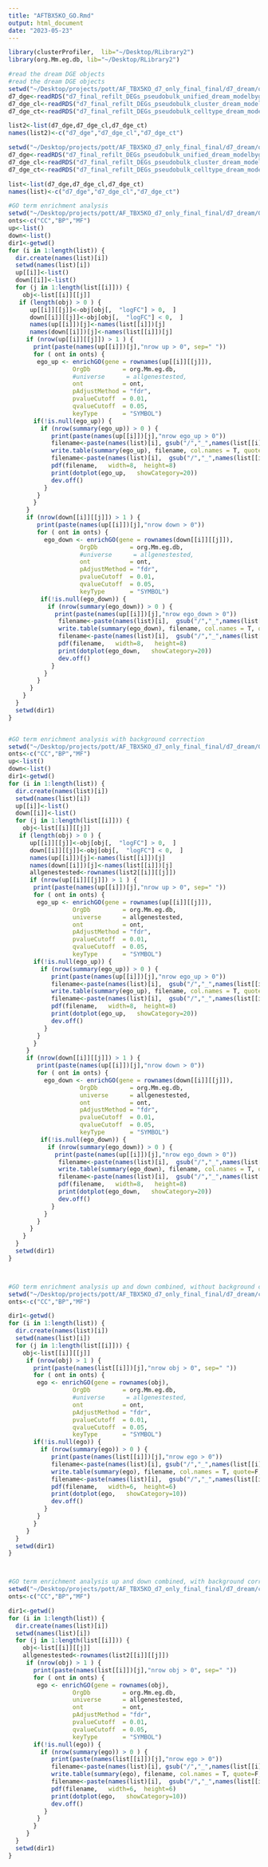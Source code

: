 ```yaml
---
title: "AFTBX5KO_GO.Rmd"
output: html_document
date: "2023-05-23"
---
```


```r

library(clusterProfiler,  lib="~/Desktop/RLibrary2")
library(org.Mm.eg.db, lib="~/Desktop/RLibrary2")

#read the dream DGE objects
#read the dream DGE objects
setwd("~/Desktop/projects/pott/AF_TBX5KO_d7_only_final_final/d7_dream/objects")
d7_dge<-readRDS("d7_final_refilt_DEGs_pseudobulk_unified_dream_modelbygenotype_p1.RDS")
d7_dge_cl<-readRDS("d7_final_refilt_DEGs_pseudobulk_cluster_dream_modelbygenotype_p1.RDS")
d7_dge_ct<-readRDS("d7_final_refilt_DEGs_pseudobulk_celltype_dream_modelbygenotype_p1.RDS")

list2<-list(d7_dge,d7_dge_cl,d7_dge_ct)
names(list2)<-c("d7_dge","d7_dge_cl","d7_dge_ct")

setwd("~/Desktop/projects/pott/AF_TBX5KO_d7_only_final_final/d7_dream/objects")
d7_dge<-readRDS("d7_final_refilt_DEGs_pseudobulk_unified_dream_modelbygenotype_p005.RDS")
d7_dge_cl<-readRDS("d7_final_refilt_DEGs_pseudobulk_cluster_dream_modelbygenotype_p005.RDS")
d7_dge_ct<-readRDS("d7_final_refilt_DEGs_pseudobulk_celltype_dream_modelbygenotype_p005.RDS")

list<-list(d7_dge,d7_dge_cl,d7_dge_ct)
names(list)<-c("d7_dge","d7_dge_cl","d7_dge_ct")

#GO term enrichment analysis
setwd("~/Desktop/projects/pott/AF_TBX5KO_d7_only_final_final/d7_dream/GO_analysis_no_background_correction")
onts<-c("CC","BP","MF")
up<-list()
down<-list()
dir1<-getwd()
for (i in 1:length(list)) {
  dir.create(names(list)[i])
  setwd(names(list)[i])
  up[[i]]<-list()
  down[[i]]<-list()
  for (j in 1:length(list[[i]])) {
    obj<-list[[i]][[j]]
   if (length(obj) > 0 ) {
      up[[i]][[j]]<-obj[obj[,  "logFC"] > 0,  ]
      down[[i]][[j]]<-obj[obj[,  "logFC"] < 0,  ]
      names(up[[i]])[j]<-names(list[[i]])[j]
      names(down[[i]])[j]<-names(list[[i]])[j]
     if (nrow(up[[i]][[j]]) > 1 ) {
       print(paste(names(up[[i]])[j],"nrow up > 0", sep=" "))
       for ( ont in onts) {
        ego_up <- enrichGO(gene = rownames(up[[i]][[j]]),  
                  OrgDb         = org.Mm.eg.db,  
                  #universe      = allgenestested,
                  ont           = ont,  
                  pAdjustMethod = "fdr",  
                  pvalueCutoff  = 0.01,  
                  qvalueCutoff  = 0.05,  
                  keyType       = "SYMBOL")
       if(!is.null(ego_up)) {
         if (nrow(summary(ego_up)) > 0 ) {
            print(paste(names(up[[i]])[j],"nrow ego_up > 0"))
            filename<-paste(names(list)[i], gsub("/","_",names(list[[i]])[j]),  "GO", ont ,"up.txt",  sep="_")
            write.table(summary(ego_up), filename, col.names = T, quote=F, sep="\t")
            filename<-paste(names(list)[i],  gsub("/","_",names(list[[i]])[j]),  "GO", ont ,"up.pdf",  sep="_")
            pdf(filename,   width=8,  height=8)
            print(dotplot(ego_up,   showCategory=20))
            dev.off()
          }
        }
       }
     }
     if (nrow(down[[i]][[j]]) > 1 ) {
        print(paste(names(up[[i]])[j],"nrow down > 0"))
        for ( ont in onts) {
          ego_down <- enrichGO(gene = rownames(down[[i]][[j]]),  
                    OrgDb         = org.Mm.eg.db,  
                    #universe      = allgenestested,
                    ont           = ont,  
                    pAdjustMethod = "fdr",  
                    pvalueCutoff  = 0.01,  
                    qvalueCutoff  = 0.05,  
                    keyType       = "SYMBOL") 
         if(!is.null(ego_down)) {
           if (nrow(summary(ego_down)) > 0 ) {
             print(paste(names(up[[i]])[j],"nrow ego_down > 0"))
              filename<-paste(names(list)[i],  gsub("/","_",names(list[[i]])[j]),  "GO", ont ,"down.txt",  sep="_")
              write.table(summary(ego_down), filename, col.names = T, quote=F, sep="\t")
              filename<-paste(names(list)[i],  gsub("/","_",names(list[[i]])[j]),  "GO", ont, "down.pdf",  sep="_")
              pdf(filename,   width=8,   height=8)
              print(dotplot(ego_down,   showCategory=20))
              dev.off()
            }
          }
        }
      }
    }
  }
  setwd(dir1)
}


#GO term enrichment analysis with background correction
setwd("~/Desktop/projects/pott/AF_TBX5KO_d7_only_final_final/d7_dream/GO_analysis_background_corrected")
onts<-c("CC","BP","MF")
up<-list()
down<-list()
dir1<-getwd()
for (i in 1:length(list)) {
  dir.create(names(list)[i])
  setwd(names(list)[i])
  up[[i]]<-list()
  down[[i]]<-list()
  for (j in 1:length(list[[i]])) {
    obj<-list[[i]][[j]]
   if (length(obj) > 0 ) {
      up[[i]][[j]]<-obj[obj[,  "logFC"] > 0,  ]
      down[[i]][[j]]<-obj[obj[,  "logFC"] < 0,  ]
      names(up[[i]])[j]<-names(list[[i]])[j]
      names(down[[i]])[j]<-names(list[[i]])[j]
      allgenestested<-rownames(list2[[i]][[j]])
      if (nrow(up[[i]][[j]]) > 1 ) {
       print(paste(names(up[[i]])[j],"nrow up > 0", sep=" "))
       for ( ont in onts) {
        ego_up <- enrichGO(gene = rownames(up[[i]][[j]]),  
                  OrgDb         = org.Mm.eg.db,  
                  universe      = allgenestested,
                  ont           = ont,  
                  pAdjustMethod = "fdr",  
                  pvalueCutoff  = 0.01,  
                  qvalueCutoff  = 0.05,  
                  keyType       = "SYMBOL")
       if(!is.null(ego_up)) {
         if (nrow(summary(ego_up)) > 0 ) {
            print(paste(names(up[[i]])[j],"nrow ego_up > 0"))
            filename<-paste(names(list)[i],  gsub("/","_",names(list[[i]])[j]),  "GO", ont ,"up.txt",  sep="_")
            write.table(summary(ego_up), filename, col.names = T, quote=F, sep="\t")
            filename<-paste(names(list)[i],  gsub("/","_",names(list[[i]])[j]),  "GO", ont ,"up.pdf",  sep="_")
            pdf(filename,   width=8,  height=8)
            print(dotplot(ego_up,   showCategory=20))
            dev.off()
          }
        }
       }
     }
     if (nrow(down[[i]][[j]]) > 1 ) {
        print(paste(names(up[[i]])[j],"nrow down > 0"))
        for ( ont in onts) {
          ego_down <- enrichGO(gene = rownames(down[[i]][[j]]),  
                    OrgDb         = org.Mm.eg.db,  
                    universe      = allgenestested,
                    ont           = ont,  
                    pAdjustMethod = "fdr",  
                    pvalueCutoff  = 0.01,  
                    qvalueCutoff  = 0.05,  
                    keyType       = "SYMBOL") 
         if(!is.null(ego_down)) {
           if (nrow(summary(ego_down)) > 0 ) {
             print(paste(names(up[[i]])[j],"nrow ego_down > 0"))
              filename<-paste(names(list)[i],  gsub("/","_",names(list[[i]])[j]),  "GO", ont ,"down.txt",  sep="_")
              write.table(summary(ego_down), filename, col.names = T, quote=F, sep="\t")
              filename<-paste(names(list)[i],  gsub("/","_",names(list[[i]])[j]),  "GO", ont, "down.pdf",  sep="_")
              pdf(filename,   width=8,   height=8)
              print(dotplot(ego_down,   showCategory=20))
              dev.off()
            }
          }
        }
      }
    }
  }
  setwd(dir1)
}



#GO term enrichment analysis up and down combined, without background correction
setwd("~/Desktop/projects/pott/AF_TBX5KO_d7_only_final_final/d7_dream/combined_GO_analysis_no_background_correction")
onts<-c("CC","BP","MF")

dir1<-getwd()
for (i in 1:length(list)) {
  dir.create(names(list)[i])
  setwd(names(list)[i])
  for (j in 1:length(list[[i]])) {
    obj<-list[[i]][[j]]
     if (nrow(obj) > 1 ) {
       print(paste(names(list[[i]])[j],"nrow obj > 0", sep=" "))
       for ( ont in onts) {
        ego <- enrichGO(gene = rownames(obj),  
                  OrgDb         = org.Mm.eg.db,  
                  #universe      = allgenestested,
                  ont           = ont,  
                  pAdjustMethod = "fdr",  
                  pvalueCutoff  = 0.01,  
                  qvalueCutoff  = 0.05,  
                  keyType       = "SYMBOL")
       if(!is.null(ego)) {
         if (nrow(summary(ego)) > 0 ) {
            print(paste(names(list[[i]])[j],"nrow ego > 0"))
            filename<-paste(names(list)[i], gsub("/","_",names(list[[i]])[j]),  "GO", ont ,"up_and_down_combined.txt",  sep="_")
            write.table(summary(ego), filename, col.names = T, quote=F, sep="\t")
            filename<-paste(names(list)[i],  gsub("/","_",names(list[[i]])[j]),  "GO", ont ,"up_and_down_combined.pdf",  sep="_")
            pdf(filename,   width=6,  height=6)
            print(dotplot(ego,   showCategory=10))
            dev.off()
          }
        }
       }
     }
  }
  setwd(dir1)
}



#GO term enrichment analysis up and down combined, with background correction
setwd("~/Desktop/projects/pott/AF_TBX5KO_d7_only_final_final/d7_dream/combined_GO_analysis_background_correction")
onts<-c("CC","BP","MF")

dir1<-getwd()
for (i in 1:length(list)) {
  dir.create(names(list)[i])
  setwd(names(list)[i])
  for (j in 1:length(list[[i]])) {
    obj<-list[[i]][[j]]
    allgenestested<-rownames(list2[[i]][[j]])
     if (nrow(obj) > 1 ) {
       print(paste(names(list[[i]])[j],"nrow obj > 0", sep=" "))
       for ( ont in onts) {
        ego <- enrichGO(gene = rownames(obj),  
                  OrgDb         = org.Mm.eg.db,  
                  universe      = allgenestested,
                  ont           = ont,  
                  pAdjustMethod = "fdr",  
                  pvalueCutoff  = 0.01,  
                  qvalueCutoff  = 0.05,  
                  keyType       = "SYMBOL")
       if(!is.null(ego)) {
         if (nrow(summary(ego)) > 0 ) {
            print(paste(names(list[[i]])[j],"nrow ego > 0"))
            filename<-paste(names(list)[i], gsub("/","_",names(list[[i]])[j]),  "GO", ont ,"up_and_down_combined.txt",  sep="_")
            write.table(summary(ego), filename, col.names = T, quote=F, sep="\t")
            filename<-paste(names(list)[i],  gsub("/","_",names(list[[i]])[j]),  "GO", ont ,"up_and_down_combined.pdf",  sep="_")
            pdf(filename,   width=6,  height=6)
            print(dotplot(ego,   showCategory=10))
            dev.off()
          }
        }
       }
     }
  }
  setwd(dir1)
}
















list[[1]]<-read.table("all_dge_cl_0_down_.txt", header=F)
list[[1]]<-apply(list[[1]],2,as.character)
list[[2]]<-read.table("all_dge_cl_10_down_.txt", header=F)
list[[2]]<-apply(list[[2]],2,as.character)
list[[3]]<-read.table("all_dge_cl_11_down_.txt", header=F)
list[[3]]<-apply(list[[3]],2,as.character)


entrezids<-list()
for (i in 1:length(list)) {
  anno<-AnnotationDbi::select(org.Mm.eg.db, keys=list[[i]], columns="ENTREZID", keytype="SYMBOL")
  match<-match(list[[i]], anno[,"SYMBOL"])
  entrezids[[i]]<-anno[match,"ENTREZID"]
  entrezids[[i]]<-entrezids[[i]][!is.na(entrezids[[i]])]
}
names(entrezids)<-c("1","2","3")



CompareGO_BP=compareCluster(entrezids, fun="enrichKEGG", pvalueCutoff=0.01, pAdjustMethod="BH", OrgDb=org.Mm.eg.db,ont="BP",readable=T)
dotplot(CompareGO_BP, showCategory=10, title=“GO - Biological Process”)

CompareGO_BP<-compareCluster(entrezids, fun="enrichKEGG", pvalueCutoff=0.01, pAdjustMethod="BH")


```
